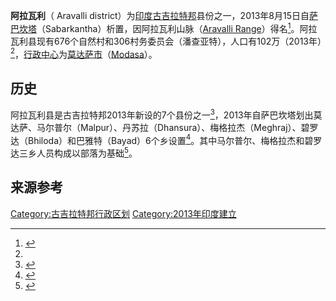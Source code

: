{{Link style|time=2015-12-12T06:12:04+00:00}}
'''阿拉瓦利'''（ Aravalli district）为[[印度|印度]][[古吉拉特邦|古吉拉特邦]]县份之一，2013年8月15日自[[萨巴坎塔县|萨巴坎塔]]（Sabarkantha）析置，因阿拉瓦利山脉（[[:en:Aravalli_Range|Aravalli Range]]）得名<ref>{{cite news|title=Aravalli now a district in Gujarat|url=http://www.dnaindia.com/india/report_aravalli-now-a-district-in-gujarat_1742376|accessdate=23 February 2013|newspaper=DNA|date=18 September 2012|archive-date=2012-10-28|archive-url=https://web.archive.org/web/20121028135542/http://www.dnaindia.com/india/report_aravalli-now-a-district-in-gujarat_1742376|dead-url=no}}</ref>。阿拉瓦利县现有676个自然村和306村务委员会（潘查亚特），人口有102万（2013年）<ref name=modi/>，[[行政中心|行政中心]]为[[莫达萨市|莫达萨市]]（[[:en:Modasa|Modasa]]）。

== 历史 ==
阿拉瓦利县是古吉拉特邦2013年新设的7个县份之一<ref>{{cite news|title=Seven new districts to be formed in Gujarat|url=http://daily.bhaskar.com/article/GUJ-AHD-seven-new-districts-to-be-formed-in-gujarat-4158081-NOR.html|accessdate=23 February 2013|newspaper=Daily Bhaskar|date=January 24, 2013|archive-date=2013-09-27|archive-url=https://web.archive.org/web/20130927123407/http://daily.bhaskar.com/article/GUJ-AHD-seven-new-districts-to-be-formed-in-gujarat-4158081-NOR.html|dead-url=no}}</ref>，2013年自萨巴坎塔划出莫达萨、马尔普尔（Malpur）、丹苏拉（Dhansura）、梅格拉杰（Meghraj）、碧罗达（Bhiloda）和巴雅特（Bayad）6个乡设置<ref name=modi>{{cite news|first=Kapil|last=Dave|title=Dignity of PM office has reached its nadir: Modi|url=http://m.timesofindia.com/city/ahmedabad/Dignity-of-PM-office-has-reached-its-nadir-Modi/articleshow/22064574.cms|accessdate=26 August 2013|newspaper=The Times of India|date=August 25, 2013|archive-date=2014-05-08|archive-url=https://web.archive.org/web/20140508235129/http://m.timesofindia.com/city/ahmedabad/Dignity-of-PM-office-has-reached-its-nadir-Modi/articleshow/22064574.cms|dead-url=no}}</ref>。其中马尔普尔、梅格拉杰和碧罗达三乡人员构成以部落为基础<ref name="indianexpress">{{cite news|title=Namesake of oldest mountain, Aravalli scores nil in industry|url=http://www.indianexpress.com/news/namesake-of-oldest-mountain-aravalli-scores-nil-in-industry/1163303/0|accessdate=23 September 2013|newspaper=The Indian Express|date=2 September 2013}}</ref>。
== 来源参考 ==
{{Reflist}}

[[Category:古吉拉特邦行政区划|Category:古吉拉特邦行政区划]]
[[Category:2013年印度建立|Category:2013年印度建立]]
{{Gujarat}}